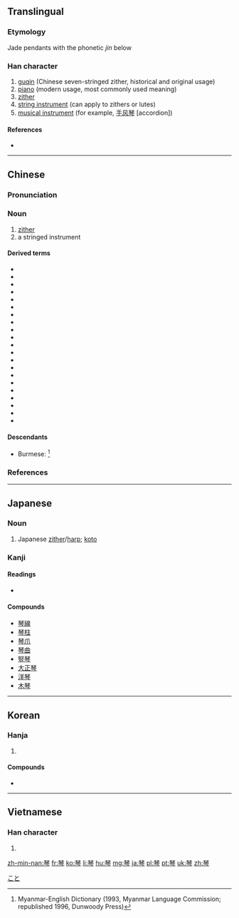{{also|琹|珡}}
==Translingual==

===Etymology===
Jade pendants with the phonetic ''jin'' below

===Han character===
{{Han char|rn=96|rad=玉|as=08|sn=12|four=1120<sub>7</sub>|canj=一土人戈弓 (MGOIN)|ids=⿱[[玨]][[今]]}}

# [[guqin]] (Chinese seven-stringed zither, historical and original usage)
# [[piano]] (modern usage, most commonly used meaning)
# [[zither]]
# [[string instrument]] (can apply to zithers or lutes)
# [[musical instrument]] (for example, [[手风琴]] [accordion])

====References====
* {{Han ref|kx=0735.110|dkj=21079|dj=1147.080|hdz=21119.070|uh=7434|ud=29748|bh=B55E|bd=46430}}

----

==Chinese==
{{zh-forms}}

===Pronunciation===
{{zh-pron
|m=qín |ma=y
|c=kam4
|h=pfs=khìm
|mn=khîm
|w=
|mc=y
|oc=y
|cat=n
}}

===Noun===
{{zh-noun}}

# [[zither]]
# a stringed instrument

====Derived terms====
* {{zh-l|布祖基琴|tr=bùzǔjīqín}}
* {{zh-l|電子琴|tr=diànzǐqín}}
* {{zh-l|獨弦琴|tr=dúxiánqín}}
* {{zh-l|風琴|tr=fēngqín}}
* {{zh-l|鋼片琴|tr=gāngpiànqín}}
* {{zh-l|鋼琴|tr=gāngqín}}
* {{zh-l|古琴|tr=gǔqín}}
* {{zh-l|胡琴|tr=húqín}}
* {{zh-l|口琴|tr=kǒuqín}}
* {{zh-l|雷琴|tr=léiqín}}
* {{zh-l|六角琴|tr=liùjiǎoqín}}
* {{zh-l|柳琴|tr=liǔqín}}
* {{zh-l|馬林巴琴|tr=mǎlínbā qín}}
* {{zh-l|梅花琴|tr=méihuāqín}}
* {{zh-l|手風琴|tr=shǒufēngqín}}
* {{zh-l|提琴|tr=tíqín}}
* {{zh-l|奚琴|tr=xīqín}}
* {{zh-l|揚琴|tr=yángqín}}
* {{zh-l|鐘琴|tr=zhōngqín}}
* {{zh-l|琴瑟|tr=qínsè}}
* {{zh-l|琴弦|tr=qínxián}}

====Descendants====
* Burmese: {{l|my|ခင်|tr=khìn}} {{qualifier|borrowed}}<ref>Myanmar-English Dictionary (1993, Myanmar Language Commission; republished 1996, Dunwoody Press)</ref>

===References===
<references/>

{{zh-cat|Musical instruments}}

----

==Japanese==
{{wikipedia|Koto (musical instrument)}}

===Noun===
{{ja-noun|こと}}

# Japanese [[zither]]/[[harp]]; [[koto]]

===Kanji===
{{ja-kanji|grade=c|rs=玉08}}

====Readings====
* {{ja-readings|goon=[[ごん]] (gon)|kanon=[[きん]] (kin)|kun=[[こと]] (koto)}}

====Compounds====
* [[琴線]]
* [[琴柱]]
* [[琴爪]]
* [[琴曲]]
* [[竪琴]]
* [[大正琴]]
* [[洋琴]]
* [[木琴]]

[[Category:ja:Musical instruments|こと]]

----

==Korean==

===Hanja===
{{ko-hanja|hangeul=[[금]]|eumhun=|rv=geum|mr=kŭm|y=kum}}

# {{defn|lang=ko|sort=玉08}}

====Compounds====
* {{l|ko|伽倻琴|tr=[[가야금]], gayageum, kayagŭm}}

----

==Vietnamese==

===Han character===
{{vi-hantu|[[cầm]]|rs=玉08}}

# {{defn|lang=vi|sort=玉08}}

[[zh-min-nan:琴]]
[[fr:琴]]
[[ko:琴]]
[[li:琴]]
[[hu:琴]]
[[mg:琴]]
[[ja:琴]]
[[pl:琴]]
[[pt:琴]]
[[uk:琴]]
[[zh:琴]]